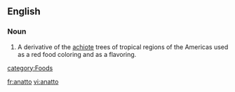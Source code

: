 ==English==

===Noun===
{{en-noun|-}}
{{wikipedia}}

#A derivative of the [[achiote]] trees of tropical regions of the Americas used as a red food coloring and as a flavoring. 

[[category:Foods]]

[[fr:anatto]]
[[vi:anatto]]